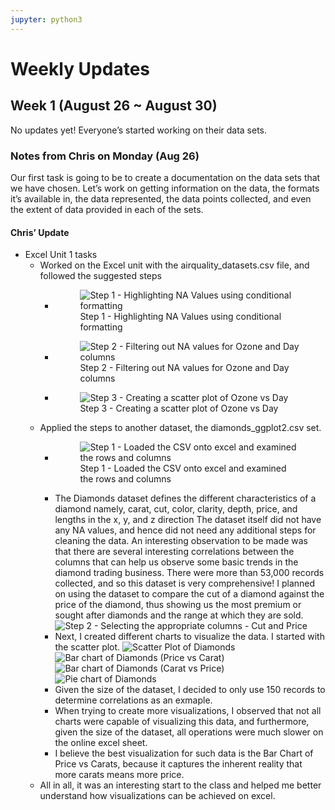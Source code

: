 ```yaml
---
jupyter: python3
---
```


# Weekly Updates

## Week 1 (August 26 \~ August 30)

No updates yet! Everyone's started working on their data sets.

### Notes from Chris on Monday (Aug 26)

Our first task is going to be to create a documentation on the data sets that we have chosen. Let's work on getting information on the data, the formats it's available in, the data represented, the data points collected, and even the extent of data provided in each of the sets.


#### Chris' Update

* Excel Unit 1 tasks
  + Worked on the Excel unit with the airquality_datasets.csv file, and followed the suggested steps
    - ![Step 1 - Highlighting NA Values using conditional formatting](excel_unit_1_screenshot_1_AirQuality_Step1.png)
    - ![Step 2 - Filtering out NA values for Ozone and Day columns](excel_unit_1_screenshot_1_AirQuality_Step2.png)
    - ![Step 3 - Creating a scatter plot of Ozone vs Day](excel_unit_1_screenshot_1_AirQuality_Step3.png)
  + Applied the steps to another dataset, the diamonds_ggplot2.csv set.
    - ![Step 1 - Loaded the CSV onto excel and examined the rows and columns](VIZ_step1.png)
    - The Diamonds dataset defines the different characteristics of a diamond namely, carat, cut, color, clarity, depth, price, and lengths in the x, y, and z direction
      The dataset itself did not have any NA values, and hence did not need any additional steps for cleaning the data.
      An interesting observation to be made was that there are several interesting correlations between the columns that can help us observe some basic trends in the diamond trading business. There were more than 53,000 records collected, and so this dataset is very comprehensive!
      I planned on using the dataset to compare the cut of a diamond against the price of the diamond, thus showing us the most premium or sought after diamonds and the range at which they are sold.
      ![Step 2 - Selecting the appropriate columns - Cut and Price](VIZ_step2.png)
    - Next, I created different charts to visualize the data. I started with the scatter plot.
      ![Scatter Plot of Diamonds](VIZ_scatter_plot.png)
      ![Bar chart of Diamonds (Price vs Carat)](VIZ_bar_chart.png)
      ![Bar chart of Diamonds (Carat vs Price)](VIZ_bar_chart2.png)
      ![Pie chart of Diamonds](VIZ_pie_chart.png)
    - Given the size of the dataset, I decided to only use 150 records to determine correlations as an exmaple. 
    - When trying to create more visualizations, I observed that not all charts were capable of visualizing this data, and furthermore, given the size of the dataset, all operations were much slower on the online excel sheet.
    - I believe the best visualization for such data is the Bar Chart of Price vs Carats, because it captures the inherent reality that more carats means more price.
  + All in all, it was an interesting start to the class and helped me better understand how visualizations can be achieved on excel.
      